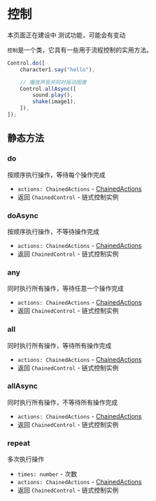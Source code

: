 
# 控制

<Callout type="warning" emoji="⚠️">
    本页面正在建设中
</Callout>

<Callout type="warning" emoji="⚠️">
    测试功能，可能会有变动
</Callout>

`控制`是一个类，它具有一些用于流程控制的实用方法。

```typescript
Control.do([
    character1.say("hello"),

    // 播放声音并同时摇动图像
    Control.allAsync([
        sound.play(),
        shake(image1),
    ]),
]);
```

## 静态方法

<Steps>

### do

按顺序执行操作，等待每个操作完成

- `actions: ChainedActions` - [ChainedActions](../types/ChainedActions)
- 返回 `ChainedControl` - 链式控制实例

</Steps>

### doAsync

<Steps>

按顺序执行操作，不等待操作完成

- `actions: ChainedActions` - [ChainedActions](../types/ChainedActions)
- 返回 `ChainedControl` - 链式控制实例

</Steps>

### any

<Steps>

同时执行所有操作，等待任意一个操作完成

- `actions: ChainedActions` - [ChainedActions](../types/ChainedActions)
- 返回 `ChainedControl` - 链式控制实例

</Steps>

### all

<Steps>

同时执行所有操作，等待所有操作完成

- `actions: ChainedActions` - [ChainedActions](../types/ChainedActions)
- 返回 `ChainedControl` - 链式控制实例

</Steps>

### allAsync

<Steps>

同时执行所有操作，不等待所有操作完成

- `actions: ChainedActions` - [ChainedActions](../types/ChainedActions)
- 返回 `ChainedControl` - 链式控制实例

</Steps>

### repeat

<Steps>

多次执行操作

- `times: number` - 次数
- `actions: ChainedActions` - [ChainedActions](../types/ChainedActions)
- 返回 `ChainedControl` - 链式控制实例

</Steps>
